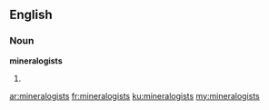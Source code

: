 ==English==
===Noun===
'''mineralogists'''

#{{plural of|mineralogist}}

[[ar:mineralogists]]
[[fr:mineralogists]]
[[ku:mineralogists]]
[[my:mineralogists]]